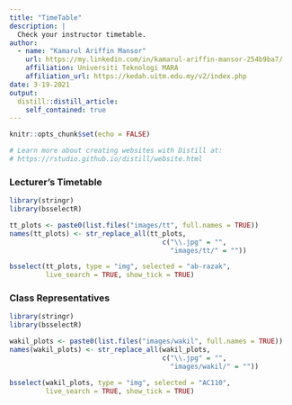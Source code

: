 ```yaml
---
title: "TimeTable"
description: |
  Check your instructor timetable.  
author: 
  - name: "Kamarul Ariffin Mansor"
    url: https://my.linkedin.com/in/kamarul-ariffin-mansor-254b9ba7/
    affiliation: Universiti Teknologi MARA
    affiliation_url: https://kedah.uitm.edu.my/v2/index.php
date: 3-19-2021
output: 
  distill::distill_article:
    self_contained: true
---
```

  
```r
knitr::opts_chunk$set(echo = FALSE)

# Learn more about creating websites with Distill at:
# https://rstudio.github.io/distill/website.html
```


### Lecturer's Timetable  

```r
library(stringr)
library(bsselectR)

tt_plots <- paste0(list.files("images/tt", full.names = TRUE))
names(tt_plots) <- str_replace_all(tt_plots, 
                                      c("\\.jpg" = "", 
                                        "images/tt/" = ""))

bsselect(tt_plots, type = "img", selected = "ab-razak", 
         live_search = TRUE, show_tick = TRUE)
```

### Class Representatives  

```r
library(stringr)
library(bsselectR)

wakil_plots <- paste0(list.files("images/wakil", full.names = TRUE))
names(wakil_plots) <- str_replace_all(wakil_plots, 
                                      c("\\.jpg" = "", 
                                        "images/wakil/" = ""))

bsselect(wakil_plots, type = "img", selected = "AC110", 
         live_search = TRUE, show_tick = TRUE)
```